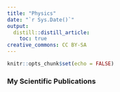 ```yaml
---
title: "Physics"
date: "`r Sys.Date()`"
output:
  distill::distill_article:
    toc: true
creative_commons: CC BY-SA
---
```


```r
knitr::opts_chunk$set(echo = FALSE)
```

### My Scientific Publications
